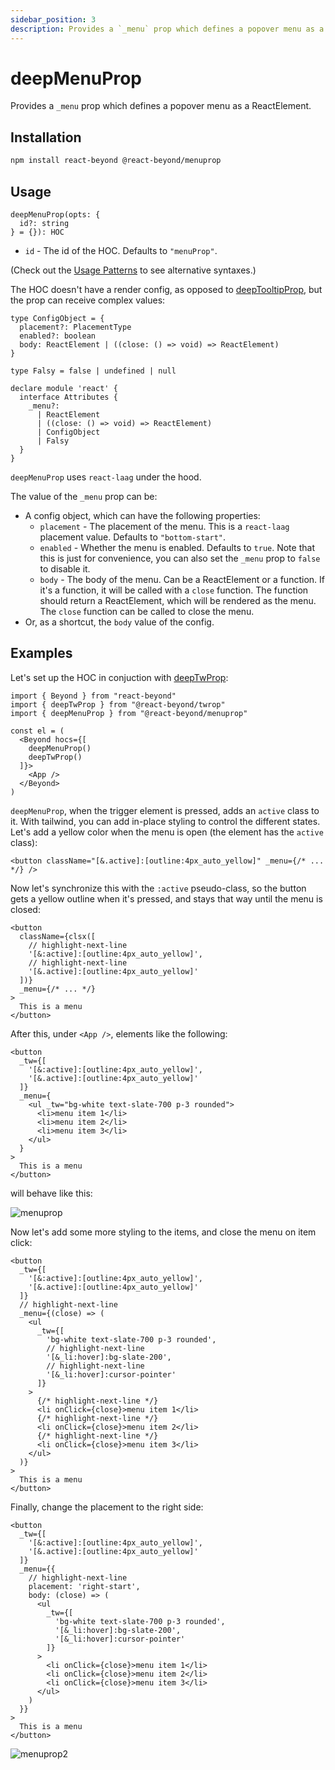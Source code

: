 ```yaml
---
sidebar_position: 3
description: Provides a `_menu` prop which defines a popover menu as a ReactElement.
---
```


# deepMenuProp

Provides a `_menu` prop which defines a popover menu as a ReactElement.

## Installation

```bash
npm install react-beyond @react-beyond/menuprop
```

## Usage

```
deepMenuProp(opts: {
  id?: string
} = {}): HOC
```

- `id` - The id of the HOC. Defaults to `"menuProp"`.

(Check out the [Usage Patterns](/docs/guide/usage-patterns) to see alternative syntaxes.)

The HOC doesn't have a render config, as opposed to [deepTooltipProp](/docs/gallery/tooltip-prop), but the prop can receive complex values:

```tsx
type ConfigObject = {
  placement?: PlacementType
  enabled?: boolean
  body: ReactElement | ((close: () => void) => ReactElement)
}

type Falsy = false | undefined | null

declare module 'react' {
  interface Attributes {
    _menu?:
      | ReactElement
      | ((close: () => void) => ReactElement)
      | ConfigObject
      | Falsy
  }
}
```

`deepMenuProp` uses `react-laag` under the hood. 

The value of the `_menu` prop can be:
  - A config object, which can have the following properties:
    - `placement` - The placement of the menu. This is a `react-laag` placement value. Defaults to `"bottom-start"`.
    - `enabled` - Whether the menu is enabled. Defaults to `true`. Note that this is just for convenience, you can also set the `_menu` prop to `false` to disable it.
    - `body` - The body of the menu. Can be a ReactElement or a function. If it's a function, it will be called with a `close` function. The function should return a ReactElement, which will be rendered as the menu. The `close` function can be called to close the menu.
  - Or, as a shortcut, the `body` value of the config.

## Examples

Let's set up the HOC in conjuction with [deepTwProp](/docs/gallery/tw-prop):
```tsx
import { Beyond } from "react-beyond"
import { deepTwProp } from "@react-beyond/twrop"
import { deepMenuProp } from "@react-beyond/menuprop"

const el = (
  <Beyond hocs={[
    deepMenuProp()
    deepTwProp()
  ]}>
    <App />
  </Beyond>
)
```

`deepMenuProp`, when the trigger element is pressed, adds an `active` class to it. With tailwind, you can add in-place styling to control the different states. Let's add a yellow color when the menu is open (the element has the `active` class):

```tsx
<button className="[&.active]:[outline:4px_auto_yellow]" _menu={/* ... */} />
```

Now let's synchronize this with the `:active` pseudo-class, so the button gets a yellow outline when it's pressed, and stays that way until the menu is closed:

```tsx
<button
  className={clsx([
    // highlight-next-line
    '[&:active]:[outline:4px_auto_yellow]',
    // highlight-next-line
    '[&.active]:[outline:4px_auto_yellow]'
  ])}
  _menu={/* ... */}
>
  This is a menu
</button>
```

After this, under `<App />`, elements like the following:

```tsx
<button
  _tw={[
    '[&:active]:[outline:4px_auto_yellow]',
    '[&.active]:[outline:4px_auto_yellow]'
  ]}
  _menu={
    <ul _tw="bg-white text-slate-700 p-3 rounded">
      <li>menu item 1</li>
      <li>menu item 2</li>
      <li>menu item 3</li>
    </ul>
  }
>
  This is a menu
</button>
```

will behave like this:

![menuprop](/img/menuprop.gif)

Now let's add some more styling to the items, and close the menu on item click:

```tsx
<button
  _tw={[
    '[&:active]:[outline:4px_auto_yellow]',
    '[&.active]:[outline:4px_auto_yellow]'
  ]}
  // highlight-next-line
  _menu={(close) => (
    <ul
      _tw={[
        'bg-white text-slate-700 p-3 rounded',
        // highlight-next-line
        '[&_li:hover]:bg-slate-200',
        // highlight-next-line
        '[&_li:hover]:cursor-pointer'
      ]}
    >
      {/* highlight-next-line */}
      <li onClick={close}>menu item 1</li>
      {/* highlight-next-line */}
      <li onClick={close}>menu item 2</li>
      {/* highlight-next-line */}
      <li onClick={close}>menu item 3</li>
    </ul>
  )}
>
  This is a menu
</button>
```

Finally, change the placement to the right side:

```tsx
<button
  _tw={[
    '[&:active]:[outline:4px_auto_yellow]',
    '[&.active]:[outline:4px_auto_yellow]'
  ]}
  _menu={{
    // highlight-next-line
    placement: 'right-start',
    body: (close) => (
      <ul
        _tw={[
          'bg-white text-slate-700 p-3 rounded',
          '[&_li:hover]:bg-slate-200',
          '[&_li:hover]:cursor-pointer'
        ]}
      >
        <li onClick={close}>menu item 1</li>
        <li onClick={close}>menu item 2</li>
        <li onClick={close}>menu item 3</li>
      </ul>
    )
  }}
>
  This is a menu
</button>
```

![menuprop2](/img/menuprop2.gif)
